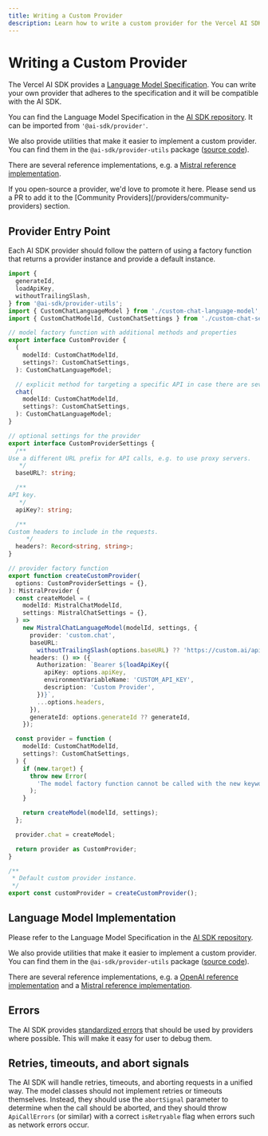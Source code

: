 ```yaml
---
title: Writing a Custom Provider
description: Learn how to write a custom provider for the Vercel AI SDK
---
```


# Writing a Custom Provider

The Vercel AI SDK provides a [Language Model Specification](https://github.com/vercel/ai/tree/main/packages/provider/src/language-model/v1).
You can write your own provider that adheres to the specification and it will be compatible with the AI SDK.

You can find the Language Model Specification in the [AI SDK repository](https://github.com/vercel/ai/tree/main/packages/provider/src/language-model/v1).
It can be imported from `'@ai-sdk/provider'`.

We also provide utilities that make it easier to implement a custom provider. You can find them in the `@ai-sdk/provider-utils` package ([source code](https://github.com/vercel/ai/tree/main/packages/provider-utils)).

There are several reference implementations, e.g. a [Mistral reference implementation](https://github.com/vercel/ai/tree/main/packages/mistral).

<Note>
  If you open-source a provider, we'd love to promote it here. Please send us a
  PR to add it to the [Community Providers](/providers/community-providers)
  section.
</Note>

## Provider Entry Point

Each AI SDK provider should follow the pattern of using a factory function that returns a provider instance
and provide a default instance.

```ts filename="custom-provider.ts"
import {
  generateId,
  loadApiKey,
  withoutTrailingSlash,
} from '@ai-sdk/provider-utils';
import { CustomChatLanguageModel } from './custom-chat-language-model';
import { CustomChatModelId, CustomChatSettings } from './custom-chat-settings';

// model factory function with additional methods and properties
export interface CustomProvider {
  (
    modelId: CustomChatModelId,
    settings?: CustomChatSettings,
  ): CustomChatLanguageModel;

  // explicit method for targeting a specific API in case there are several
  chat(
    modelId: CustomChatModelId,
    settings?: CustomChatSettings,
  ): CustomChatLanguageModel;
}

// optional settings for the provider
export interface CustomProviderSettings {
  /**
Use a different URL prefix for API calls, e.g. to use proxy servers.
   */
  baseURL?: string;

  /**
API key.
   */
  apiKey?: string;

  /**
Custom headers to include in the requests.
     */
  headers?: Record<string, string>;
}

// provider factory function
export function createCustomProvider(
  options: CustomProviderSettings = {},
): MistralProvider {
  const createModel = (
    modelId: MistralChatModelId,
    settings: MistralChatSettings = {},
  ) =>
    new MistralChatLanguageModel(modelId, settings, {
      provider: 'custom.chat',
      baseURL:
        withoutTrailingSlash(options.baseURL) ?? 'https://custom.ai/api/v1',
      headers: () => ({
        Authorization: `Bearer ${loadApiKey({
          apiKey: options.apiKey,
          environmentVariableName: 'CUSTOM_API_KEY',
          description: 'Custom Provider',
        })}`,
        ...options.headers,
      }),
      generateId: options.generateId ?? generateId,
    });

  const provider = function (
    modelId: CustomChatModelId,
    settings?: CustomChatSettings,
  ) {
    if (new.target) {
      throw new Error(
        'The model factory function cannot be called with the new keyword.',
      );
    }

    return createModel(modelId, settings);
  };

  provider.chat = createModel;

  return provider as CustomProvider;
}

/**
 * Default custom provider instance.
 */
export const customProvider = createCustomProvider();
```

## Language Model Implementation

Please refer to the Language Model Specification in the [AI SDK repository](https://github.com/vercel/ai/tree/main/packages/provider/src/language-model/v1).

We also provide utilities that make it easier to implement a custom provider. You can find them in the `@ai-sdk/provider-utils` package ([source code](https://github.com/vercel/ai/tree/main/packages/provider-utils)).

There are several reference implementations, e.g. a [OpenAI reference implementation](https://github.com/vercel/ai/tree/main/packages/openai)
and a [Mistral reference implementation](https://github.com/vercel/ai/tree/main/packages/mistral).

## Errors

The AI SDK provides [standardized errors](https://github.com/vercel/ai/tree/main/packages/provider/src/errors) that should be used by providers where possible. This will make it easy for user to debug them.

## Retries, timeouts, and abort signals

The AI SDK will handle retries, timeouts, and aborting requests in a unified way. The model classes should not implement retries or timeouts themselves. Instead, they should use the `abortSignal` parameter to determine when the call should be aborted, and they should throw `ApiCallErrors` (or similar) with a correct `isRetryable` flag when errors such as network errors occur.
